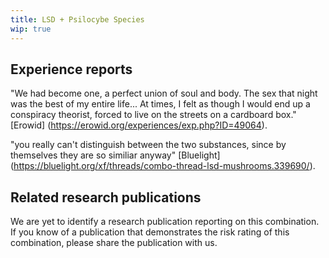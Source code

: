 ---
title: LSD + Psilocybe Species
wip: true
---

## Experience reports

"We had become one, a perfect union of soul and body. The sex that night was the best of my entire life... At times, I felt as though I would end up a conspiracy theorist, forced to live on the streets on a cardboard box." [Erowid] (https://erowid.org/experiences/exp.php?ID=49064).

"you really can't distinguish between the two substances, since by themselves they are so similiar anyway" [Bluelight] (https://bluelight.org/xf/threads/combo-thread-lsd-mushrooms.339690/).


## Related research publications

We are yet to identify a research publication reporting on this combination. If you know of a publication that demonstrates the risk rating of this combination, please share the publication with us.



